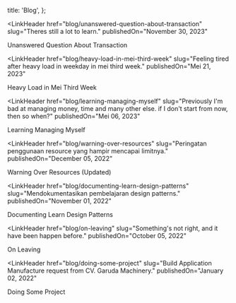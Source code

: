 
  title: 'Blog',
};

<LinkHeader
  href="blog/unanswered-question-about-transaction"
  slug="Theres still a lot to learn."
  publishedOn="November 30, 2023"
>
  Unanswered Question About Transaction
</LinkHeader>

<LinkHeader
  href="blog/heavy-load-in-mei-third-week"
  slug="Feeling tired after heavy load in weekday in mei third week."
  publishedOn="Mei 21, 2023"
>
  Heavy Load in Mei Third Week
</LinkHeader>

<LinkHeader
  href="blog/learning-managing-myself"
  slug="Previously I'm bad at managing money, time and many other else. if I don't start from now, then so when?"
  publishedOn="Mei 06, 2023"
>
  Learning Managing Myself
</LinkHeader>

<LinkHeader
  href="blog/warning-over-resources"
  slug="Peringatan penggunaan resource yang hampir mencapai limitnya."
  publishedOn="December 05, 2022"
>
  Warning Over Resources (Updated)
</LinkHeader>

<LinkHeader
  href="blog/documenting-learn-design-patterns"
  slug="Mendokumentasikan pembelajaran design patterns."
  publishedOn="November 01, 2022"
>
  Documenting Learn Design Patterns
</LinkHeader>

<LinkHeader
  href="blog/on-leaving"
  slug="Something's not right, and it have been happen before."
  publishedOn="October 05, 2022"
>
  On Leaving
</LinkHeader>

<LinkHeader
  href="blog/doing-some-project"
  slug="Build Application Manufacture request from CV. Garuda Machinery."
  publishedOn="January 02, 2022"
>
  Doing Some Project
</LinkHeader>


>
